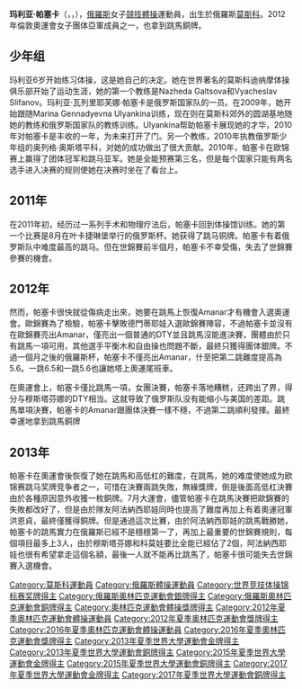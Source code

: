 {{roughtranslation|time=2018-08-13T01:25:23+00:00}}
{{blpunsourced|time=2018-08-13T01:24:11+00:00}}
{{Infobox Gymnast
|gymnastname= 玛利亚·帕塞卡
|image= Мария Пасека.jpg
|imagesize = 240px
|caption   = 
|fullname  = Maria Valeryevna Paseka
|nickname  = 
|country   = {{RUS}}
|formercountry= 
|hometown= 
|birthdate= {{birth_date_and_age|1995|7|19}}
|birthplace= {{RUS}}[[莫斯科|莫斯科]]
|deathdate=
|deathplace=
|height= 
|weight= 
|discipline= 女子[[競技體操|競技體操]] 
|headcoach=
|assistcoach= 
|music=
|eponymousskills=
|retired=
|show-medals = yes
|medaltemplates= <!-- see [[Template:MedalRelatedTemplates|Template:MedalRelatedTemplates]] -->
{{MedalCountry |  {{RUS}} }}
{{MedalCompetition|[[奧林匹克運動會|奧林匹克運動會]]}}
{{MedalSilver| [[2012年夏季奥林匹克运动会|2012年 伦敦]]|[[2012年夏季奧林匹克運動會體操女子團體比賽|團體]]}}
{{MedalBronze| [[2012年夏季奥林匹克运动会|2012年 伦敦]]|[[2012年夏季奧林匹克運動會體操女子跳馬比賽|跳馬]]}}
{{MedalSilver| [[2016年夏季奧林匹克運動會|2016年 里約熱內盧]] |[[2016年夏季奧林匹克運動會體操女子團體比賽|團體]]}}
{{MedalSilver| [[2016年夏季奥林匹克运动会|2016年 里約熱內盧]]|[[2016年夏季奧林匹克運動會體操女子跳馬比賽|跳馬]]}}
{{MedalCompetition|[[世界競技體操錦標賽|世界競技體操錦標賽]]}}
{{MedalGold|[[2015年世界競技體操錦標賽|2015年 格拉斯哥]]|跳馬}}
{{MedalGold|[[2017年世界競技體操錦標賽|2017年 蒙特婁]]|跳馬}}
{{MedalSilver|[[2019年世界競技體操錦標賽|2019年 斯圖加特]]|團體}}
{{MedalCompetition|歐洲錦標賽}}
{{MedalGold  |2015年 蒙彼利埃|跳馬}}
{{MedalGold  |2019年 什切青|跳馬}}
{{MedalSilver|2012年 布魯塞爾|團體}}
{{MedalBronze|2013年 莫斯科|高低杠}}
{{MedalCompetition|[[世界大學運動會|世界大學運動會]]}}
{{MedalGold|[[2013年夏季世界大學運動會|2013年 喀山]]|[[2013年夏季世界大學運動會體操比賽|團體]]}}
{{MedalBronze|[[2013年夏季世界大學運動會|2013年 喀山]]|[[2013年夏季世界大學運動會體操比賽|跳馬]]}}
{{MedalGold|[[2015年夏季世界大學運動會|2015年 光州]]|[[2015年夏季世界大學運動會體操比賽|團體]]}}
{{MedalBronze|[[2015年夏季世界大學運動會|2015年 光州]]|[[2015年夏季世界大學運動會體操比賽|高低杠]]}}
{{MedalGold|[[2015年夏季世界大學運動會|2015年 光州]]|[[2015年夏季世界大學運動會體操比賽|跳馬]]}}
{{MedalGold|[[2017年夏季世界大學運動會|2017年 臺北]]|[[2017年夏季世界大學運動會體操比賽|團體]]}}
{{MedalBronze|[[2017年夏季世界大學運動會|2017年 臺北]]|[[2017年夏季世界大學運動會體操比賽|跳馬]]}}
}}
'''玛利亚·帕塞卡'''（{{lang-ru|'''Мария Валерьевна Пасека'''}}，{{lang-en|'''Maria Paseka'''}}，{{bd|1995年|7月19日}}），[[俄羅斯|俄羅斯]]女子[[競技體操|競技體操]]運動員，出生於俄羅斯[[莫斯科|莫斯科]]。2012年倫敦奧運會女子團体亞軍成員之一，也拿到跳馬銅牌。

== 少年组 ==
玛利亚6岁开始练习体操，这是她自己的决定。她在世界著名的莫斯科迪纳摩体操俱乐部开始了运动生涯，她的第一个教练是Nazheda Galtsova和Vyacheslav Slifanov。玛利亚·瓦列里耶芙娜·帕塞卡是俄罗斯国家队的一员。在2009年，她开始跟随Marina Gennadyevna Ulyankina训练，现在则在莫斯科郊外的圆湖基地随她的教练和俄罗斯国家队的教练训练。Ulyankina帮助帕塞卡展现她的才华，2010年对帕塞卡是丰收的一年，为未来打开了门。另一个教练，2010年执教俄罗斯少年组的奥列格·奥斯塔平科，对她的成功做出了很大贡献。2010年，帕塞卡在欧锦赛上赢得了团体冠军和跳马亚军。她是全能预赛第三名，但是每个国家只能有两名选手进入决赛的规则使她在决赛时坐在了看台上。

== 2011年 ==
在2011年初，经历过一系列手术和物理疗法后，帕塞卡回到体操馆训练。她的第一个比赛是8月在叶卡捷琳堡举行的俄罗斯杯。她获得了跳马铜牌。帕塞卡有着俄罗斯队中难度最高的跳马。但在世錦賽前半個月，帕塞卡不幸受傷，失去了世錦賽參賽的機會。

== 2012年 ==
然而，帕塞卡很快就從傷病走出來，她要在跳馬上恢復Amanar才有機會入選奧運會。歐錦賽為了檢驗，帕塞卡擊敗德門蒂耶娃入選歐錦賽陣容，不過帕塞卡並沒有在歐錦賽亮出Amanar，僅亮出一個普通的DTY並且跳馬沒能進決賽，團體由於只有跳馬一項可用，其他選手平衡木和自由操也問題不斷，最終只獲得團体銀牌。不過一個月之後的俄羅斯杯，帕塞卡不僅亮出Amanar，什至把第二跳難度提高為5.6。一跳6.5和一跳5.6也讓她塔上奧運尾班車。

在奧運會上，帕塞卡僅比跳馬一項，女團決賽，帕塞卡落地糟糕，还跨出了界，得分与穆斯塔芬娜的DTY相当。这就导致了俄罗斯队没有能缩小与美国的差距。跳馬單項決賽，帕塞卡的Amanar跟團体決賽一樣不穩，不過第二跳順利發揮。最終幸運地拿到跳馬銅牌

== 2013年 ==
帕塞卡在奧運會後恢復了她在跳馬和高低杠的難度，在跳馬，她的难度使她成为欧锦赛跳马奖牌竞争者之一，可惜在決賽兩跳失敗，無緣獎牌，倒是後面高低杠決賽由於各種原因意外收獲一枚銅牌。7月大運會，儘管帕塞卡在跳馬決賽把歐錦賽的失敗都改好了，但是由於隊友阿法納西耶娃同時也提高了難度再加上有着奧運冠軍洪恩貞，最終僅獲得銅牌。但是通過這次比賽，由於阿法納西耶娃的跳馬戰勝她，帕塞卡的跳馬實力在俄羅斯已經不是穩穩第一了，再加上最重要的世錦賽規則，每個項目最多上3人，由於穆斯塔芬娜和科莫娃要比全能已經佔了2個，阿法納西耶娃也很有希望拿走這個名額，最後一人就不能再比跳馬了，帕塞卡很可能失去世錦賽入選機會。

{{世界體操錦標賽女子跳馬冠軍}}

{{DEFAULTSORT:Paseka, Maria}}
[[Category:莫斯科運動員|Category:莫斯科運動員]]
[[Category:俄羅斯體操運動員|Category:俄羅斯體操運動員]]
[[Category:世界竞技体操锦标赛奖牌得主|Category:世界竞技体操锦标赛奖牌得主]]
[[Category:俄羅斯奧林匹克運動會銀牌得主|Category:俄羅斯奧林匹克運動會銀牌得主]]
[[Category:俄羅斯奧林匹克運動會銅牌得主|Category:俄羅斯奧林匹克運動會銅牌得主]]
[[Category:奧林匹克運動會體操獎牌得主|Category:奧林匹克運動會體操獎牌得主]]
[[Category:2012年夏季奧林匹克運動會體操運動員|Category:2012年夏季奧林匹克運動會體操運動員]]
[[Category:2012年夏季奧林匹克運動會獎牌得主|Category:2012年夏季奧林匹克運動會獎牌得主]]
[[Category:2016年夏季奧林匹克運動會體操運動員|Category:2016年夏季奧林匹克運動會體操運動員]]
[[Category:2016年夏季奧林匹克運動會獎牌得主|Category:2016年夏季奧林匹克運動會獎牌得主]]
[[Category:2013年夏季世界大學運動會金牌得主|Category:2013年夏季世界大學運動會金牌得主]]
[[Category:2013年夏季世界大學運動會銅牌得主|Category:2013年夏季世界大學運動會銅牌得主]]
[[Category:2015年夏季世界大學運動會金牌得主|Category:2015年夏季世界大學運動會金牌得主]]
[[Category:2015年夏季世界大學運動會銅牌得主|Category:2015年夏季世界大學運動會銅牌得主]]
[[Category:2017年夏季世界大學運動會金牌得主|Category:2017年夏季世界大學運動會金牌得主]]
[[Category:2017年夏季世界大學運動會銅牌得主|Category:2017年夏季世界大學運動會銅牌得主]]